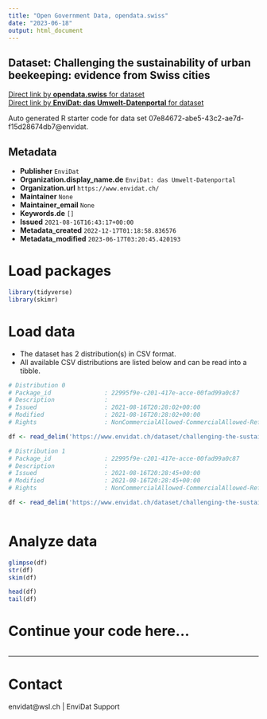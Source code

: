 ```yaml
---
title: "Open Government Data, opendata.swiss"
date: "2023-06-18"
output: html_document
---
```


## Dataset: Challenging the sustainability of urban beekeeping: evidence from Swiss cities



[Direct link by **opendata.swiss** for dataset](https://opendata.swiss/de/dataset/challenging-the-sustainability-of-urban-beekeeping-evidence-from-swiss-cities)<br>
[Direct link by **EnviDat: das Umwelt-Datenportal** for dataset](https://www.envidat.ch/#/metadata/challenging-the-sustainability-of-urban-beekeeping-evidence-from-swiss-cities)

Auto generated R starter code for data set 07e84672-abe5-43c2-ae7d-f15d28674db7@envidat.

## Metadata

- **Publisher** `EnviDat`
- **Organization.display_name.de** `EnviDat: das Umwelt-Datenportal`
- **Organization.url** `https://www.envidat.ch/`
- **Maintainer** `None`
- **Maintainer_email** `None`
- **Keywords.de** `[]`
- **Issued** `2021-08-16T16:43:17+00:00`
- **Metadata_created** `2022-12-17T01:18:58.836576`
- **Metadata_modified** `2023-06-17T03:20:45.420193`


# Load packages

```r

library(tidyverse)
library(skimr)

```

# Load data

-   The dataset has 2 distribution(s) in CSV format.
-   All available CSV distributions are listed below and can be read into a tibble.

```r

# Distribution 0
# Package_id               : 22995f9e-c201-417e-acce-00fad99a0c87
# Description              : 
# Issued                   : 2021-08-16T20:28:02+00:00
# Modified                 : 2021-08-16T20:28:02+00:00
# Rights                   : NonCommercialAllowed-CommercialAllowed-ReferenceNotRequired

df <- read_delim('https://www.envidat.ch/dataset/challenging-the-sustainability-of-urban-beekeeping-evidence-from-swiss-cities/resource/67cc3748-cca6-491a-a259-90835d32bde9')

# Distribution 1
# Package_id               : 22995f9e-c201-417e-acce-00fad99a0c87
# Description              : 
# Issued                   : 2021-08-16T20:28:45+00:00
# Modified                 : 2021-08-16T20:28:45+00:00
# Rights                   : NonCommercialAllowed-CommercialAllowed-ReferenceNotRequired

df <- read_delim('https://www.envidat.ch/dataset/challenging-the-sustainability-of-urban-beekeeping-evidence-from-swiss-cities/resource/0dfd2c10-a6f8-4ef0-85f6-0fa1d99dad8e')



```

# Analyze data

```r

glimpse(df)
str(df)
skim(df)

head(df)
tail(df)

```

# Continue your code here...

```r

```

------------------------------------------------------------------------

# Contact

envidat@wsl.ch | EnviDat Support
